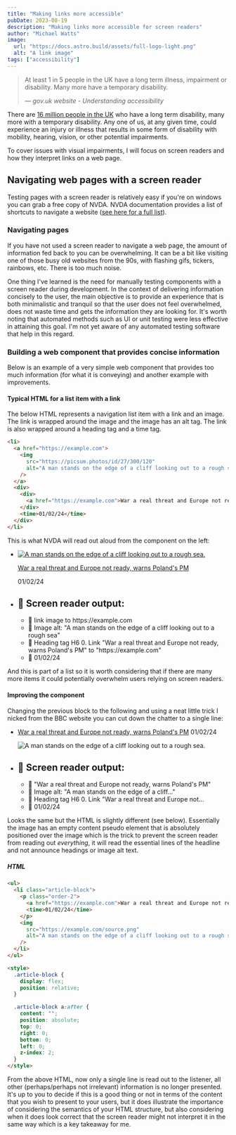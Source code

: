```yaml
---
title: "Making links more accessible"
pubDate: 2023-08-19
description: "Making links more accessible for screen readers"
author: "Michael Watts"
image:
  url: "https://docs.astro.build/assets/full-logo-light.png"
  alt: "A link image"
tags: ["accessibility"]
---
```



> At least 1 in 5 people in the UK have a long term illness, impairment or disability. Many more have a temporary disability.
>
> &mdash; <cite>gov.uk website - Understanding accessibility</cite>

There are [16 million people in the UK](https://www.scope.org.uk/media/disability-facts-figures/) who have a long term disability,
many more with a temporary disability. Any one of us, at any given time, could experience an injury or illness that results in some form of disability
with mobility, hearing, vision, or other potential impairments.

To cover issues with visual impairments, I will focus on screen readers and how they interpret links on a web page.

## Navigating web pages with a screen reader

Testing pages with a screen reader is relatively easy if you're on windows you can grab a free copy of NVDA.
NVDA documentation provides a list of shortcuts to navigate a website ([see here for a full list](https://webaim.org/resources/shortcuts/nvda)).

### Navigating pages

If you have not used a screen reader to navigate a web page, the amount of information fed back to you can be overwhelming. It can be a bit like visiting one of those busy old websites from the 90s, with flashing gifs, tickers, rainbows, etc. There is too much noise.

One thing I've learned is the need for manually testing components with a screen reader during development. In the context of delivering information concisely to the user, the main objective is to provide an experience that is both minimalistic and tranquil so that the user does not feel overwhelmed, does not waste time and gets the information they are looking for. It's worth noting that automated methods such as UI or unit testing were less effective in attaining this goal. I'm not yet aware of any automated testing software that help in this regard.

### Building a web component that provides concise information

Below is an example of a very simple web component that provides too much information (for what it is conveying) and another example with improvements.

#### Typical HTML for a list item with a link

The below HTML represents a navigation list item with a link and an image. The link is wrapped around the image and the image has an alt tag. The link is also wrapped around a heading tag and a time tag.

```html
<li>
  <a href="https://example.com">
    <img
      src="https://picsum.photos/id/27/300/120"
      alt="A man stands on the edge of a cliff looking out to a rough sea."
    />
  </a>
  <div>
    <div>
      <a href="https://example.com">War a real threat and Europe not ready, warns Poland's PM</a>
    </div>
    <time>01/02/24</time>
  </div>
</li>
```

This is what NVDA will read out aloud from the component on the left:

<ul class="list-none bg-stripes-slate rounded-lg m-0 p-5 flex flex-col xl:flex-row gap-3">
  <li class="list-none xl:w-80 bg-slate-100 dark:bg-slate-800 rounded overflow-hidden shadow-2xl border mb-0">
    <a href="https://example.com">
      <img
        src="https://picsum.photos/id/27/300/200"
        alt="A man stands on the edge of a cliff looking out to a rough sea."
        class="w-full lg:h-36 object-cover"
      />
    </a>
    <div class="flex justify-between items-baseline p-3 leading-tight">
      <p class="m-0 font-bold mr-3">
        <a href="https://example.com">War a real threat and Europe not ready, warns Poland's PM</a>
      </p>
      <time class="text-sm">01/02/24</time>
    </div>
  </li>
  <li class="list-none w-auto mb-0 border p-3 rounded">
    <h2 class="m-0 text-base uppercase mb-3 bg-white p-3 rounded">🤖 Screen reader output:</h2>
    <ul class="list-none bg-stripes-amber rounded-lg font-mono p-3 text-black">
      <li class="p-3 font-bold bg-amber-500 mb-3 rounded-lg list-none">💬 link image to https://example.com</li>
      <li class="p-3 font-bold bg-amber-500 mb-3 rounded-lg list-none">💬 Image alt: "A man stands on the edge of a cliff looking out to a rough sea"</li>
      <li class="p-3 font-bold bg-amber-500 mb-3 rounded-lg list-none">💬 Heading tag H6 0. Link "War a real threat and Europe not ready, warns Poland's PM" to "https://example.com"</li>
      <li class="p-3 font-bold bg-amber-500 rounded-lg list-none">💬 01/02/24</li>
    </ul>
  </li>
</ul>

And this is part of a list so it is worth considering that if there are many more items it could potentially overwhelm users relying on screen readers.

#### Improving the component

Changing the previous block to the following and using a neat little trick I nicked from the BBC website you can cut down the chatter to a single line:

<ul class="list-none bg-stripes-slate rounded-lg m-0 p-5 flex flex-col xl:flex-row gap-3">
  <li class="flex flex-col list-none xl:w-80 bg-slate-100 dark:bg-slate-800 rounded overflow-hidden shadow-2xl border relative mb-0">
    <p class="order-2 flex justify-between items-baseline p-3 m-0">
      <a href="https://example.com" class="text-lg leading-tight font-bold after::content-[''] after:absolute after:top-0 after:left-0 after:right-0 after:bottom-0 after:z-99">War a real threat and Europe not ready, warns Poland's PM</a>
      <time class="text-sm">01/02/24</time>
    </p>
    <img
      src="https://picsum.photos/id/27/300/200"
      alt="A man stands on the edge of a cliff looking out to a rough sea."
      class="w-full lg:h-36 object-cover"
    />
  </li>
  <li class="list-none w-auto mb-0 border p-3 rounded w-full">
    <h2 class="m-0 text-base uppercase mb-3 bg-white p-3 rounded">🤖 Screen reader output:</h2>
    <ul class="list-none bg-stripes-amber rounded-lg font-mono p-3 text-black">
      <li class="p-3 font-bold bg-amber-500 mb-3 rounded-lg list-none">💬 "War a real threat and Europe not ready, warns Poland's PM"</li>
      <li class="p-3 font-bold bg-stripes-amber opacity-50 mb-3 rounded-lg list-none line-through ">💬 Image alt: "A man stands on the edge of a cliff..."</li>
      <li class="p-3 font-bold bg-stripes-amber opacity-30 mb-3 rounded-lg list-none line-through">💬 Heading tag H6 0. Link "War a real threat and Europe not...</li>
      <li class="p-3 font-bold bg-stripes-amber opacity-15 rounded-lg list-none line-through">💬 01/02/24</li>
    </ul>
  </li>
</ul>

Looks the same but the HTML is slightly different (see below). Essentially the image has an empty content pseudo element that is absolutely positioned
over the image which is the trick to prevent the screen reader from reading out _everything_, it will read the essential lines of the headline and not announce headings or image alt text.

##### HTML

```html
<ul>
  <li class="article-block">
    <p class="order-2">
      <a href="https://example.com">War a real threat and Europe not ready, warns Poland's PM</a>
      <time>01/02/24</time>
    </p>
    <img
      src="https://example.com/source.png"
      alt="A man stands on the edge of a cliff looking out to a rough sea"
    />
  </li>
</ul>

<style>
  .article-block {
    display: flex;
    position: relative;
  }

  .article-block a:after {
    content: "";
    position: absolute;
    top: 0;
    right: 0;
    bottom: 0;
    left: 0;
    z-index: 2;
  }
</style>
```

From the above HTML, now only a single line is read out to the listener, all other (perhaps/perhaps not irrelevant) information is no longer presented.
It's up to you to decide if this is a good thing or not in terms of the content that you wish to present to your users, but it does illustrate the importance of
considering the semantics of your HTML structure, but also considering when it does look correct that the screen reader might not interpret it in the same way which is a key takeaway for me.
